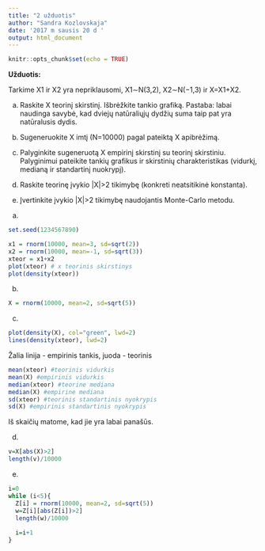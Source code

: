 ```yaml
---
title: "2 užduotis"
author: "Sandra Kozlovskaja"
date: '2017 m sausis 20 d '
output: html_document
---
```


```r
knitr::opts_chunk$set(echo = TRUE)
```

**Užduotis:**

Tarkime X1 ir X2 yra nepriklausomi, X1∼N(3,2), X2∼N(−1,3) ir X=X1+X2.

a. Raskite X teorinį skirstinį. Išbrėžkite tankio grafiką. Pastaba: labai naudinga savybė, kad dviejų natūraliųjų dydžių suma taip pat yra natūralusis dydis.

b. Sugeneruokite X imtį (N=10000) pagal pateiktą X apibrėžimą.

c. Palyginkite sugeneruotą X empirinį skirstinį su teorinį skirstiniu.
Palyginimui pateikite tankių grafikus ir skirstinių charakteristikas (vidurkį, medianą ir standartinį nuokrypį).

d. Raskite teorinę įvykio |X|>2 tikimybę (konkreti neatsitikinė konstanta).

e. Įvertinkite įvykio |X|>2 tikimybę naudojantis Monte-Carlo metodu.

a)
```r
set.seed(1234567890)

x1 = rnorm(10000, mean=3, sd=sqrt(2))
x2 = rnorm(10000, mean=-1, sd=sqrt(3))
xteor = x1+x2
plot(xteor) # x teorinis skirstinys
plot(density(xteor))
```
b.
```r
X = rnorm(10000, mean=2, sd=sqrt(5))
```
c.
```r
plot(density(X), col="green", lwd=2)
lines(density(xteor), lwd=2)
```

Žalia linija - empirinis tankis, juoda - teorinis

```r
mean(xteor) #teorinis vidurkis
mean(X) #empirinis vidurkis
median(xteor) #teorine mediana
median(X) #empirine mediana
sd(xteor) #teorinis standartinis nyokrypis
sd(X) #empirinis standartinis nyokrypis
```
Iš skaičių matome, kad jie yra labai panašūs.

d.
```r
v=X[abs(X)>2]
length(v)/10000
```
e.
```r
i=0
while (i<5){
  Z[i] = rnorm(10000, mean=2, sd=sqrt(5))
  w=Z[i][abs(Z[i])>2]
  length(w)/10000
  
  i=i+1
}
```